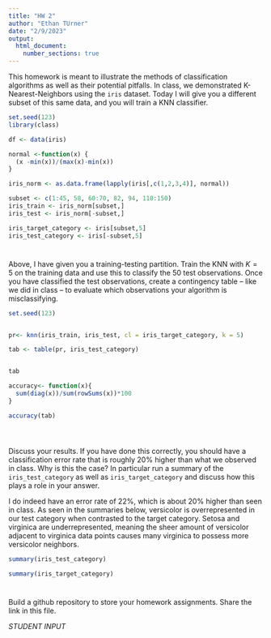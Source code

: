 ---
title: "HW 2"
author: "Ethan TUrner"
date: "2/9/2023"
output: 
  html_document:
    number_sections: true
---

This homework is meant to illustrate the methods of classification algorithms as well as their potential pitfalls.  In class, we demonstrated K-Nearest-Neighbors using the `iris` dataset.  Today I will give you a different subset of this same data, and you will train a KNN classifier.  

```{r, echo = FALSE}
set.seed(123)
library(class)

df <- data(iris) 

normal <-function(x) {
  (x -min(x))/(max(x)-min(x))   
}

iris_norm <- as.data.frame(lapply(iris[,c(1,2,3,4)], normal))

subset <- c(1:45, 58, 60:70, 82, 94, 110:150)
iris_train <- iris_norm[subset,] 
iris_test <- iris_norm[-subset,] 

iris_target_category <- iris[subset,5]
iris_test_category <- iris[-subset,5]


```

#
Above, I have given you a training-testing partition.  Train the KNN with $K = 5$ on the training data and use this to classify the 50 test observations.  Once you have classified the test observations, create a contingency table -- like we did in class -- to evaluate which observations your algorithm is misclassifying.   

```{r}
set.seed(123)


pr<- knn(iris_train, iris_test, cl = iris_target_category, k = 5)

tab <- table(pr, iris_test_category)


tab

accuracy<- function(x){
  sum(diag(x))/sum(rowSums(x))*100
}

accuracy(tab)



```

#

Discuss your results.  If you have done this correctly, you should have a classification error rate that is roughly 20% higher than what we observed in class.  Why is this the case? In particular run a summary of the `iris_test_category` as well as `iris_target_category` and discuss how this plays a role in your answer.  



I do indeed have an error rate of 22%, which is about 20% higher than seen in class. As seen in the summaries below, versicolor is overrepresented in our test category when contrasted to the target category. Setosa and virginica are underrepresented, meaning the sheer amount of versicolor adjacent to virginica data points causes many virginica to possess more versicolor neighbors. 

```{r}
summary(iris_test_category)

summary(iris_target_category)
```


#

Build a github repository to store your homework assignments.  Share the link in this file.  

*STUDENT INPUT*
